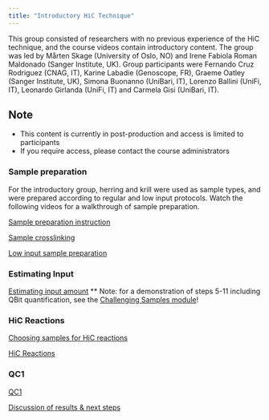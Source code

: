 ```yaml
---
title: "Introductory HiC Technique"
---
```


This group consisted of researchers with no previous experience of the HiC technique, and the course videos contain introductory content. The group was led by Mårten Skage (University of Oslo, NO) and Irene Fabiola Roman Maldonado (Sanger Institute, UK). Group participants were Fernando Cruz Rodriguez (CNAG, IT), Karine Labadie (Genoscope, FR), Graeme Oatley (Sanger Institute, UK), Simona Buonanno (UniBari, IT), Lorenzo Ballini (UniFi, IT), Leonardo Girlanda (UniFi, IT) and Carmela Gisi (UniBari, IT).

::: {.callout-caution}
## Note
- This content is currently in post-production and access is limited to participants
- If you require access, please contact the course administrators
:::

### Sample preparation
For the introductory group, herring and krill were used as sample types, and were prepared according to regular and low input protocols. Watch the following videos for a walkthrough of sample preparation.

[Sample preparation instruction](https://drive.google.com/file/d/1HGGSo1Qqn8nTArJfSmcuNC0pcOkTC5AG/view?usp=sharing)

[Sample crosslinking](https://drive.google.com/file/d/1eQ84Cxp4T7xxSdvLRRXsPShAV3wdioJ6/view?usp=share_link)

[Low input sample preparation](https://drive.google.com/file/d/16cO2FDaGdBrpx5se-V1F5kdzFzDjqE6r/view?usp=share_link)

### Estimating Input

[Estimating input amount](https://drive.google.com/file/d/1ZSya89sVHICLinjf9yVJqnDmdwDKjFk8/view?usp=share_link) ** Note: for a demonstration of steps 5-11 including QBit quantification, see the [Challenging Samples module](module2.qmd)!

### HiC Reactions

[Choosing samples for HiC reactions](https://drive.google.com/file/d/1jAj0BzusOHAnDUi-MzVYvStXI-uqmhY6/view?usp=share_link)

[HiC Reactions](https://drive.google.com/file/d/1hKhJqlRaleM32Kmvwb13vIiLgIoIhUIq/view?usp=share_link)

### QC1

[QC1](https://drive.google.com/file/d/1oPf56OXjM1fsFJHTTJxg2RHDtRq4OUla/view?usp=share_link)

[Discussion of results & next steps](https://drive.google.com/file/d/1d8MI4MnwYLrjhMpJNDBrcv5lgnRGXaKF/view?usp=share_link)